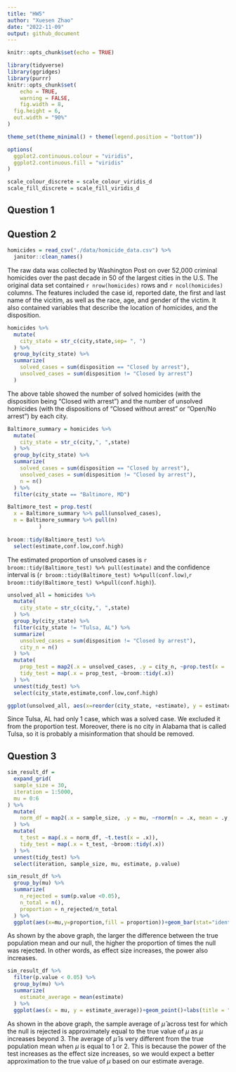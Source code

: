 ```yaml
---
title: "HW5"
author: "Xuesen Zhao"
date: "2022-11-09"
output: github_document
---
```


```r
knitr::opts_chunk$set(echo = TRUE)
```

```r
library(tidyverse)
library(ggridges)
library(purrr)
knitr::opts_chunk$set(
	echo = TRUE,
	warning = FALSE,
	fig.width = 8, 
  fig.height = 6,
  out.width = "90%"
)

theme_set(theme_minimal() + theme(legend.position = "bottom"))

options(
  ggplot2.continuous.colour = "viridis",
  ggplot2.continuous.fill = "viridis"
)

scale_colour_discrete = scale_colour_viridis_d
scale_fill_discrete = scale_fill_viridis_d
```


## Question 1

## Question 2

```r
homicides = read_csv("./data/homicide_data.csv") %>%
  janitor::clean_names() 
```

The raw data was collected by Washington Post on over 52,000 criminal homicides over the past decade in 50 of the largest cities in the U.S. The original data set contained `r nrow(homicides)` rows and `r ncol(homicides)` columns. The features included the case id, reported date, the first and last name of the vicitim, as well as the race, age, and gender of the victim. It also contained variables that describe the location of homicides, and the disposition. 

```r
homicides %>%
  mutate(
    city_state = str_c(city,state,sep= ", ")
  ) %>%
  group_by(city_state) %>%
  summarize(
    solved_cases = sum(disposition == "Closed by arrest"),
    unsolved_cases = sum(disposition != "Closed by arrest")
  )
```

The above table showed the number of solved homicides (with the disposition being "Closed with arrest") and the number of unsolved homicides (with the dispositions of "Closed without arrest" or "Open/No arrest") by each city. 

```r
Baltimore_summary = homicides %>%
  mutate(
    city_state = str_c(city,", ",state)
  ) %>%
  group_by(city_state) %>%
  summarize(
    solved_cases = sum(disposition == "Closed by arrest"),
    unsolved_cases = sum(disposition != "Closed by arrest"),
    n = n()
  ) %>%
  filter(city_state == "Baltimore, MD") 

Baltimore_test = prop.test(
  x = Baltimore_summary %>% pull(unsolved_cases),
  n = Baltimore_summary %>% pull(n)
          ) 
  
broom::tidy(Baltimore_test) %>% 
  select(estimate,conf.low,conf.high)
```

The estimated proportion of unsolved cases is `r broom::tidy(Baltimore_test) %>% pull(estimate)` and the confidence interval is (`r broom::tidy(Baltimore_test) %>%pull(conf.low)`,`r broom::tidy(Baltimore_test) %>%pull(conf.high)`).

```r
unsolved_all = homicides %>%
  mutate(
    city_state = str_c(city,", ",state)
  ) %>%
  group_by(city_state) %>%
  filter(city_state != "Tulsa, AL") %>%
  summarize(
    unsolved_cases = sum(disposition != "Closed by arrest"),
    city_n = n()
  ) %>%
  mutate(
    prop_test = map2(.x = unsolved_cases, .y = city_n, ~prop.test(x = .x, n= .y)),
    tidy_test = map(.x = prop_test, ~broom::tidy(.x))
  ) %>%
  unnest(tidy_test) %>%
  select(city_state,estimate,conf.low,conf.high)
```


```r
ggplot(unsolved_all, aes(x=reorder(city_state, +estimate), y = estimate, fill = estimate))+ geom_bar(stat="identity")+geom_errorbar(aes(ymin = conf.low, ymax=conf.high))+labs(title = "The estimated proportions of unsolved cases for each city", x = "City & State", y = "Proportion estimate")+coord_flip()+scale_fill_gradient(low="blue",high="red")
```

Since Tulsa, AL had only 1 case, which was a solved case. We excluded it from the proportion test. Moreover, there is no city in Alabama that is called Tulsa, so it is probably a misinformation that should be removed.

## Question 3


```r
sim_result_df = 
  expand_grid(
  sample_size = 30,
  iteration = 1:5000,
  mu = 0:6
) %>%
  mutate(
    norm_df = map2(.x = sample_size, .y = mu, ~rnorm(n = .x, mean = .y, sd = 5))
  ) %>%
  mutate(
    t_test = map(.x = norm_df, ~t.test(x = .x)),
    tidy_test = map(.x = t_test, ~broom::tidy(.x))
  ) %>%
  unnest(tidy_test) %>%
  select(iteration, sample_size, mu, estimate, p.value)
```


```r
sim_result_df %>%
  group_by(mu) %>%
  summarize(
    n_rejected = sum(p.value <0.05),
    n_total = n(),
    proportion = n_rejected/n_total
  ) %>% 
  ggplot(aes(x=mu,y=proportion,fill = proportion))+geom_bar(stat="identity")+labs(title="Proportion of times the null were rejected by different population means", y = "power of the test")
```

As shown by the above graph, the larger the difference between the true population mean and our null, the higher the proportion of times the null was rejected. In other words, as effect size increases, the power also increases. 

```r
sim_result_df %>%
  filter(p.value < 0.05) %>%
  group_by(mu) %>%
  summarize(
    estimate_average = mean(estimate)
  ) %>%
  ggplot(aes(x = mu, y = estimate_average))+geom_point()+labs(title = "Average of the estimates vs. true population means")
```

As shown in the above graph, the sample average of $\hat \mu$ across test for which the null is rejected is approximately equal to the true value of $\mu$ as $\mu$ increases beyond 3. The average of $\hat \mu$ is very different from the true population mean when $\mu$ is equal to 1 or 2. This is because the power of the test increases as the effect size increases, so we would expect a better approximation to the true value of $\mu$ based on our estimate average. 